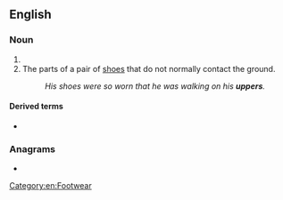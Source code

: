 ==English==

===Noun===
{{head|en|noun form}}

# {{plural of|en|upper}}
# The parts of a pair of [[shoes]] that do not normally contact the ground.
#: ''His shoes were so worn that he was walking on his '''uppers'''.''

====Derived terms====
* {{l|en|on one's uppers}}

===Anagrams===
* {{anagrams|en|a=epprsu|Ruppes|supper}}

[[Category:en:Footwear]]